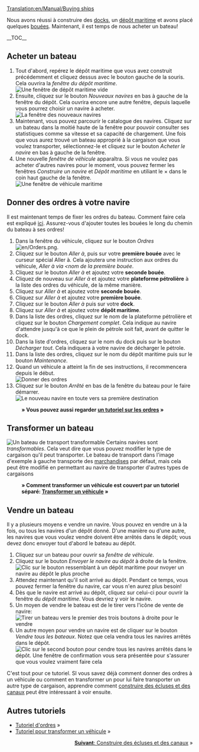 [[Translation:en/Manual/Buying ships]]
{{fr/Tutoriel}}

Nous avons réussi à construire des [[fr/Manual/Construction de docks|docks]], un [[fr/Manual/Construction de dépôts maritimes|dépôt maritime]] et avons placé quelques [[fr/Manual/Placement de bouées|bouées]]. Maintenant, il est temps de nous acheter un bateau!

__TOC__
==Acheter un bateau==
# Tout d'abord, repérez le dépôt maritime que vous avez construit précédemment et cliquez dessus avec le bouton gauche de la souris. Cela ouvrira la ''fenêtre du dépôt maritime''.<br/>[[File:en/Buying-ships-1.png|none|frame|Une fenêtre de dépôt maritime vide]]
# Ensuite, cliquez sur le bouton ''Nouveaux navires'' en bas à gauche de la fenêtre du dépôt. Cela ouvrira encore une autre fenêtre, depuis laquelle vous pourrez choisir un navire à acheter.<br/>[[File:en/Buying-ships-2.png|none|frame|La fenêtre des nouveaux navires]]
# Maintenant, vous pouvez parcourir le catalogue des navires. Cliquez sur un bateau dans la moitié haute de la fenêtre pour pouvoir consulter ses statistiques comme sa vitesse et sa capacité de chargement. Une fois que vous aurez trouvé un bateau approprié à la cargaison que vous voulez transporter, sélectionnez-le et cliquez sur le bouton ''Acheter le navire'' en bas à gauche de la fenêtre.
# Une nouvelle ''fenêtre de véhicule'' apparaîtra. Si vous ne voulez pas acheter d'autres navires pour le moment, vous pouvez fermer les fenêtres ''Construire un navire'' et ''Dépôt maritime'' en utiliant le &times; dans le coin haut gauche de la fenêtre.<br/>[[File:en/Buying-ships-3.png|none|frame|Une fenêtre de véhicule maritime]]

==Donner des ordres à votre navire==
Il est maintenant temps de fixer les ordres du bateau. Comment faire cela est expliqué [[fr/Manual/Ordres|ici]]. Assurez-vous d'ajouter toutes les bouées le long du chemin du bateau à ses ordres!

#Dans la fenêtre du véhicule, cliquez sur le bouton ''Ordres'' [[File:en/Orders.png]].
#Cliquez sur le bouton ''Aller à'', puis sur votre '''première bouée''' avec le curseur spécial Aller à. Cela ajoutera une instruction aux ordres du véhicule, ''Aller à via <nom de la première bouée''.
#Cliquez sur le bouton ''Aller à'' et ajoutez votre '''seconde bouée'''.
#Cliquez de nouveau sur ''Aller à'' et ajoutez votre '''plateforme pétrolière''' à la liste des ordres du véhicule, de la même manière.
#Cliquez sur ''Aller à'' et ajoutez votre '''seconde bouée'''.
#Cliquez sur ''Aller à'' et ajoutez votre '''première bouée'''.
#Cliquez sur le bouton ''Aller à'' puis sur votre '''dock'''.
#Cliquez sur ''Aller à'' et ajoutez votre '''dépôt maritime'''.
#Dans la liste des ordres, cliquez sur le nom de la plateforme pétrolière et cliquez sur le bouton ''Chargement complet''. Cela indique au navire d'attendre jusqu'à ce que le plein de pétrole soit fait, avant de quitter le dock.
#Dans la liste d'ordres, cliquez sur le nom du dock puis sur le bouton ''Décharger tout''. Cela indiquera à votre navire de décharger le pétrole.
#Dans la liste des ordres, cliquez sur le nom du dépôt maritime puis sur le bouton ''Maintenance''.
#Quand un véhicule a atteint la fin de ses instructions, il recommencera depuis le début.<br/>[[File:en/Buying-ships-orders.png|frame|none|Donner des ordres]]
#Cliquez sur le bouton ''Arrêté'' en bas de la fenêtre du bateau pour le faire démarrer.<br/>[[File:en/Buying-ships-4.png|none|frame|Le nouveau navire en toute vers sa première destination]]
:'''&raquo; Vous pouvez aussi regarder [[fr/Manual/Ordres|un tutoriel sur les ordres]] &raquo;'''

==Transformer un bateau==
[[File:en/Buying-ships-5.png|left|frame|Un bateau de transport transformable]]
Certains navires sont ''transformables''. Cela veut dire que vous pouvez modifier le type de cargaison qu'il peut transporter. Le bateau de transport dans l'image d'exemple à gauche transporte des [[fr/Manual/Base Set/Cargos/Marchandises|marchandises]] par défaut, mais cela peut être modifié en permettant au navire de transporter d'autres types de cargaisons

:'''&raquo; Comment transformer un véhicule est couvert par un tutoriel séparé: [[fr/Manual/Transformation|Transformer un véhicule]] &raquo;'''

{{en/-}}
==Vendre un bateau==
Il y a plusieurs moyens e vendre un navire. Vous pouvez en vendre un à la fois, ou tous les navires d'un dépôt donné. D'une manière ou d'une autre, les navires que vous voulez vendre doivent être arrêtés dans le dépôt; vous devez donc envoyer tout d'abord le bateau au dépôt.

# Cliquez sur un bateau pour ouvrir sa ''fenêtre de véhicule''.
# Cliquez sur le bouton ''Envoyer le navire au dépôt'' à droite de la fenêtre.<br/>[[File:en/Buying-ships-6.png|none|frame|Clic sur le bouton ressemblant à un dépôt maritime pour nvoyer un navire au dépôt le plus proche]]
# Attendez maintenant qu'il soit arrivé au dépôt. Pendant ce temps, vous pouvez fermer la fenêtre du navire, car vous n'en aurez plus besoin!
# Dès que le navire est arrivé au dépôt, cliquez sur celui-ci pour ouvrir la fenêtre du ''dépôt maritime''. Vous devriez y voir le navire.
# Un moyen de vendre le bateau est de le tirer vers l'icône de vente de navire:<br/>[[File:en/Buying-ships-7.png|none|frame|Tirer un bateau vers le premier des trois boutons à droite pour le vendre]]
# Un autre moyen pour vendre un navire est de cliquer sur le bouton ''Vendre tous les bateaux''. Notez que cela vendra tous les navires arrêtés dans le dépôt.<br/>[[File:en/Buying-ships-8.png|none|frame|Clic sur le second bouton pour cendre tous les navires arrêtés dans le dépôt. Une fenêtre de confirmation vous sera présentée pour s'assurer que vous voulez vraiment faire cela]]

C'est tout pour ce tutoriel. SI vous savez déjà comment donner des ordres à un véhicule ou comment en transformer un pour lui faire transporter un autre type de cargaison, apprendre comment [[fr/Manual/Construction de canaux|construire des écluses et des canaux]] peut être intéressant à voir ensuite.

==Autres tutoriels==
*[[fr/Manual/Ordres|Tutoriel d'ordres]] &raquo;
*[[fr/Manual/Transformation|Tutoriel pour transformer un véhicule]] &raquo;

<span style="float: right">[[fr/Manual/Construction de canaux|'''Suivant''': Construire des écluses et des canaux]] &raquo;</span>